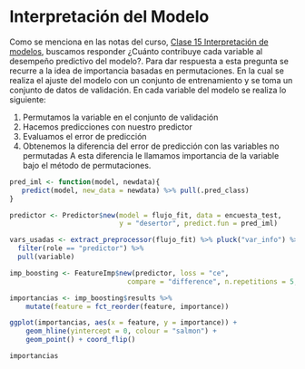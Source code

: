 # Interpretación del Modelo


Como se menciona en las notas del curso, [Clase 15 Interpretación de modelos](https://aprendizaje-maquina-2021-mcd.netlify.app/interpretaci%C3%B3n-de-modelos.html),  buscamos responder ¿Cuánto contribuye cada variable al desempeño predictivo del modelo?. Para dar respuesta a esta pregunta se recurre a la idea de importancia basadas en permutaciones. En la cual  se realiza el ajuste del modelo con un conjunto de entrenamiento y se toma un conjunto de datos de validación. En cada variable del modelo se realiza lo siguiente: 

1. Permutamos la variable en el conjunto de validación
2. Hacemos predicciones con nuestro predictor
3. Evaluamos el error de predicción
4. Obtenemos la diferencia del error de predicción con las variables no permutadas
A esta diferencia le llamamos importancia de la variable bajo el método de permutaciones.


```r


pred_iml <- function(model, newdata){
   predict(model, new_data = newdata) %>% pull(.pred_class)
}

predictor <- Predictor$new(model = flujo_fit, data = encuesta_test,
                           y = "desertor", predict.fun = pred_iml)


```

```r
vars_usadas <- extract_preprocessor(flujo_fit) %>% pluck("var_info") %>%
  filter(role == "predictor") %>%
  pull(variable)

imp_boosting <- FeatureImp$new(predictor, loss = "ce",  
                             compare = "difference", n.repetitions = 5, features = vars_usadas)

importancias <- imp_boosting$results %>% 
    mutate(feature = fct_reorder(feature, importance))

ggplot(importancias, aes(x = feature, y = importance)) +
    geom_hline(yintercept = 0, colour = "salmon") +
    geom_point() + coord_flip()

importancias
```


